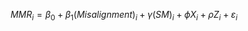 $$MMR_{i} = \beta_0 + \beta_1(Misalignment)_{i} + \gamma(SM)_i + \phi X_i + \rho Z_{i} + \varepsilon_i$$
